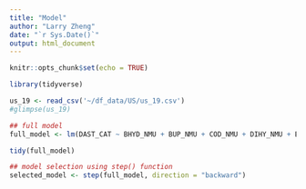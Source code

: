 ```yaml
---
title: "Model"
author: "Larry Zheng"
date: "`r Sys.Date()`"
output: html_document
---
```


```r
knitr::opts_chunk$set(echo = TRUE)
```

```r
library(tidyverse)
```

```r
us_19 <- read_csv('~/df_data/US/us_19.csv')
#glimpse(us_19)
```

```r
## full model 
full_model <- lm(DAST_CAT ~ BHYD_NMU + BUP_NMU + COD_NMU + DIHY_NMU + ELU_NMU + FENT_NMU + GAB_NMU + HYD_NMU + HYDM_NMU + KTM_NMU + METH_NMU + MORPH_NMU + OXY_NMU + OXYM_NMU + PREG_NMU + SUF_NMU + TAP_NMU + TRAM_NMU, data = us_19)

tidy(full_model)
```

```r
## model selection using step() function
selected_model <- step(full_model, direction = "backward")
```

